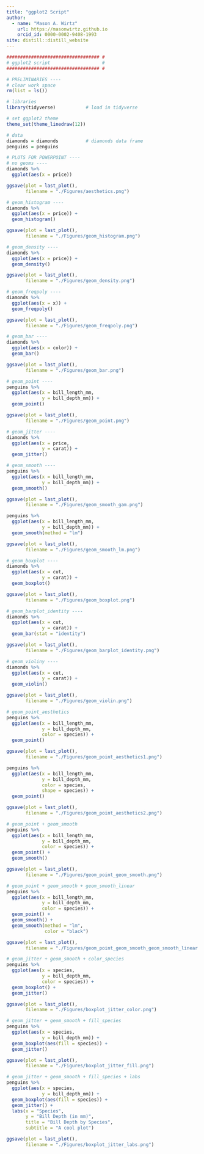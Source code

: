 ```yaml
---
title: "ggplot2 Script"
author:
  - name: "Mason A. Wirtz"
    url: https://masonwirtz.github.io
    orcid_id: 0000-0002-9408-1993
site: distill::distill_website
---
```


```r

################################## #
# ggplot2 script                   #
################################## #

# PRELIMINARIES ----
# clear work space
rm(list = ls())

# libraries
library(tidyverse)           # load in tidyverse

# set ggplot2 theme
theme_set(theme_linedraw(12))

# data
diamonds = diamonds          # diamonds data frame
penguins = penguins

# PLOTS FOR POWERPOINT ----
# no geoms ----
diamonds %>%
  ggplot(aes(x = price))

ggsave(plot = last_plot(),
       filename = "./Figures/aesthetics.png")

# geom_histogram ----
diamonds %>%
  ggplot(aes(x = price)) +
  geom_histogram()

ggsave(plot = last_plot(),
       filename = "./Figures/geom_histogram.png")

# geom_density ----
diamonds %>%
  ggplot(aes(x = price)) +
  geom_density()

ggsave(plot = last_plot(),
       filename = "./Figures/geom_density.png")

# geom_freqpoly ----
diamonds %>%
  ggplot(aes(x = x)) +
  geom_freqpoly()

ggsave(plot = last_plot(),
       filename = "./Figures/geom_freqpoly.png")

# geom_bar ----
diamonds %>%
  ggplot(aes(x = color)) +
  geom_bar()

ggsave(plot = last_plot(),
       filename = "./Figures/geom_bar.png")

# geom_point ----
penguins %>%
  ggplot(aes(x = bill_length_mm,
             y = bill_depth_mm)) +
  geom_point()

ggsave(plot = last_plot(),
       filename = "./Figures/geom_point.png")

# geom_jitter ----
diamonds %>%
  ggplot(aes(x = price,
             y = carat)) +
  geom_jitter()

# geom_smooth ----
penguins %>%
  ggplot(aes(x = bill_length_mm,
             y = bill_depth_mm)) +
  geom_smooth()

ggsave(plot = last_plot(),
       filename = "./Figures/geom_smooth_gam.png")

penguins %>%
  ggplot(aes(x = bill_length_mm,
             y = bill_depth_mm)) +
  geom_smooth(method = "lm")

ggsave(plot = last_plot(),
       filename = "./Figures/geom_smooth_lm.png")

# geom_boxplot ----
diamonds %>%
  ggplot(aes(x = cut,
             y = carat)) +
  geom_boxplot()

ggsave(plot = last_plot(),
       filename = "./Figures/geom_boxplot.png")

# geom_barplot_identity ----
diamonds %>%
  ggplot(aes(x = cut,
             y = carat)) +
  geom_bar(stat = "identity")

ggsave(plot = last_plot(),
       filename = "./Figures/geom_barplot_identity.png")

# geom_violiny ----
diamonds %>%
  ggplot(aes(x = cut,
             y = carat)) +
  geom_violin()

ggsave(plot = last_plot(),
       filename = "./Figures/geom_violin.png")

# geom_point_aesthetics
penguins %>%
  ggplot(aes(x = bill_length_mm,
             y = bill_depth_mm,
             color = species)) +
  geom_point()

ggsave(plot = last_plot(),
       filename = "./Figures/geom_point_aesthetics1.png")

penguins %>%
  ggplot(aes(x = bill_length_mm,
             y = bill_depth_mm,
             color = species,
             shape = species)) +
  geom_point()

ggsave(plot = last_plot(),
       filename = "./Figures/geom_point_aesthetics2.png")

# geom_point + geom_smooth
penguins %>%
  ggplot(aes(x = bill_length_mm,
             y = bill_depth_mm,
             color = species)) +
  geom_point() +
  geom_smooth()

ggsave(plot = last_plot(),
       filename = "./Figures/geom_point_geom_smooth.png")

# geom_point + geom_smooth + geom_smooth_linear
penguins %>%
  ggplot(aes(x = bill_length_mm,
             y = bill_depth_mm,
             color = species)) +
  geom_point() +
  geom_smooth() +
  geom_smooth(method = "lm",
              color = "black")

ggsave(plot = last_plot(),
       filename = "./Figures/geom_point_geom_smooth_geom_smooth_linear.png")

# geom_jitter + geom_smooth + color_species
penguins %>%
  ggplot(aes(x = species,
             y = bill_depth_mm,
             color = species)) +
  geom_boxplot() +
  geom_jitter()

ggsave(plot = last_plot(),
       filename = "./Figures/boxplot_jitter_color.png")

# geom_jitter + geom_smooth + fill_species
penguins %>%
  ggplot(aes(x = species,
             y = bill_depth_mm)) +
  geom_boxplot(aes(fill = species)) +
  geom_jitter()

ggsave(plot = last_plot(),
       filename = "./Figures/boxplot_jitter_fill.png")

# geom_jitter + geom_smooth + fill_species + labs
penguins %>%
  ggplot(aes(x = species,
             y = bill_depth_mm)) +
  geom_boxplot(aes(fill = species)) +
  geom_jitter() +
  labs(x = "Species",
       y = "Bill Depth (in mm)",
       title = "Bill Depth by Species",
       subtitle = "A cool plot")

ggsave(plot = last_plot(),
       filename = "./Figures/boxplot_jitter_labs.png")

```

